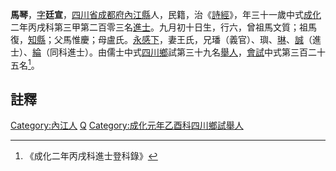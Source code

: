 {{明清人物信息框
| 姓名 = 馬琴
| 原名 =
| 圖片名稱= 
| 圖片大小 =
| 圖片說明 = 
| 最高職務 =
| 國家 = 大明 
| 爵位 =
| 籍貫 = [[四川省|四川省]][[成都府|成都府]][[內江縣|內江縣]]
| 族裔 = 
| 旗籍 = 
| 字號 = 
| 諡號 =
| 出生日期 = 九月初十日
| 出生地點 =
| 逝世日期 = 
| 逝世地點 =
| 墓葬 =
| 配偶 = 王氏
| 親屬 = 曾祖馬文質，祖馬復，父馬惟慶，母盧氏
| 出身 =
* 成化二年丙戌科進士
| 經歷 =
| 著作 =  
*
*
*
}}
'''馬琴'''{{BD|1436年||1495年||}}，[[表字|字]]'''廷宣'''，[[四川省|四川省]][[成都府|成都府]][[內江縣|內江縣]]人，民籍，治《[[詩經|詩經]]》，年三十一歲中式[[成化|成化]]二年丙戌科第三甲第二百零三名[[進士|進士]]。九月初十日生，行六，曾祖馬文質；祖馬復，[[知縣|知縣]]；父馬惟慶；母盧氏。[[永感下|永感下]]，妻王氏，兄璠（義官）、璵、[[馬琳|琳]]、[[馬誠|誠]]（進士）、[[馬綸|綸]]（同科進士）。由儒士中式[[四川|四川]][[鄉|鄉]]試第三十九名[[舉人|舉人]]，[[會試|會試]]中式第三百二十五名<ref>《成化二年丙戌科進士登科錄》</ref>。
==註釋==
{{reflist}}
{{明朝人物小作品}}
{{成化二年丙戌科殿试金榜}}

[[Category:內江人|Category:內江人]]
[[Category:馬姓|Q]]
[[Category:成化元年乙酉科四川鄉試舉人|Category:成化元年乙酉科四川鄉試舉人]]